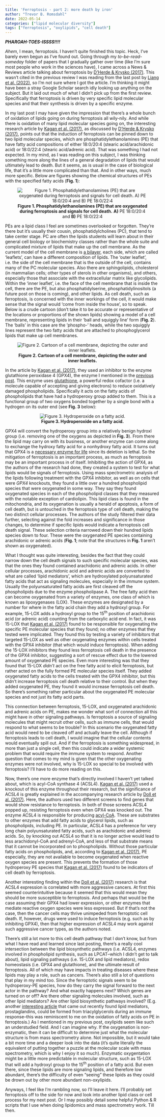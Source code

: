 ```yaml
---
title: 'Ferroptosis - part 2: more death by iron'
author: "Trevor B. Romsdahl"
date: 2022-05-14
categories: ["lipid molecular diversity"]
tags: ["ferroptosis", "oxylipids", "cell death"]
---
```


***PHAROAH-TOES-ISSSS!!!!***

*Ahem*, I mean, ferroptosis. I haven't quite finished this topic. Heck, I've barely even begun as I've found out. Going through my *to-be-read-someday* folder of papers that I gradually gather over time (like I'm sure most people who work in the sciences have), I came across a News & Reviews article talking about ferroptosis by [D'Herde & Krysko (2017)](https://doi.org/10.1038/nchembio.2261). This wasn't cited in the previous review I was reading from the last post by [Liang et al. (2022)](https://www.doi.org/10.1038/nchembio.2238), so I'm not sure where I got the article. I'm thinking it might have been a stray Google Scholar search idly looking up anything on the subject. But it laid out much of what I didn't pick up from the first review. Specifically that ferroptosis is driven by very specific lipid molecular species and that their synthesis is driven by a specific enzyme.

In my last post I may have given the impression that there's a whole bunch of oxidation of lipids going on during ferroptosis all wily-nily. And while there is oxidation of many lipid molecular species going on, the interesting research article by [Kagan et al. (2017)](https://www.doi.org/10.1038/nchembio.2238), as discussed by [D'Herde & Krysko (2017)](https://doi.org/10.1038/nchembio.2261), points out that the induction of ferroptosis can be pinned down to two lipid molecular species, which are phosphatidylethanolamines (PE) that have fatty acid compositions of either 18:0/20:4 (stearic acid/arachidonic acid) or 18:0/22:4 (stearic acid/adrenic acid). That was something I had not expected. In my mind, as I was reading on this subject, I was thinking something more along the lines of a general degradation of lipids that would ultimately lead to death. But it seems, as is usual in the case of biological life, that it's a little more complicated than that. And in other ways, much more specific. Below are figures showing the chemical structures of PEs with the specified fatty acids (**Fig. 1**):

<center>![**Figure 1. Phosphatidylethanolamines (PE) that are oxygenated during ferroptosis and signals for cell death.** **A)** PE 18:0/20:4 and **B)** PE 18:0/22:4](/img/02_ferroptosis/fig1_PE.svg)</center>

PEs are a lipid class I feel are sometimes overlooked or forgotten. They're there but it's usually their cousin, phosphatidylcholines (PC), that tend to take center stage. PC are often the lipids students will learn about in their general cell biology or biochemistry classes rather than the whole suite and complicated mixture of lipids that make up the cell membrane. As the current model of the cell membrane is [a bilayer](https://en.wikipedia.org/wiki/Lipid_bilayer), each side, which are called 'leaflets', can have a different composition of lipids. The 'outer leaflet', i.e. the side of the cell membrane that is the outside of the cell, contains many of the PC molecular species. Also there are sphingolipids, cholesterol (in mammalian cells; other types of sterols in other organisms), and others, especially those that associate with the extracellular matrix like glycolipids. Within the 'inner leaflet', i.e. the face of the cell membrane that is inside the cell, there are the PE, but also phosphatidylserine, phosphatidylinositols (a future post on those is coming), and other lipids. As cell death, such as ferroptosis, is concerned with the inner workings of the cell, it would make sense that the signal would 'come from inside the house', so to speak. Below is a crude cartoon (don't take it to be accurate or representative of the locations or proportions of the shown lipids) showing a model of a cell membrane, representing lipids in their 'ball and squiggly line' form (**Fig. 2**). The 'balls' in this case are the 'phospho-' heads, while the two squiggly lines represent the two fatty acids that are attached to phosphoglycerol lipids that make up cell membranes.

<center>![**Figure 2.  Cartoon of a cell membrane, depicting the outer and inner leaflets.**](/img/02_ferroptosis/fig2_cell_membrane.svg)</center>

In the article by [Kagan et al. (2017)](https://www.doi.org/10.1038/nchembio.2238), they used an inhibitor to the enzyme glutathione peroxidase 4 (GPX4), the enzyme I mentioned in the [previous post](https://trevorromsdahl.org/2022/05/07/ferroptosis-death-by-iron/). This enzyme uses [glutathione](https://en.wikipedia.org/wiki/Glutathione), a powerful redox cofactor (i.e. a molecule capable of accepting and giving electrons) to reduce oxidatively damaged phospholipids. Specifically it acts on the fatty acids of phospholipids that have had a hydroperoxy group added to them. This is a functional group of two oxygens bonded together by a single bond with a hydrogen on its outer end (see **Fig. 3** below):

<center>![**Figure 3. Hydroperoxide on a fatty acid.**](/img/02_ferroptosis/fig3_hydroperoxy-AA.svg)</center>

GPX4 will convert the hydroperoxy group into a relatively benign hydroxl group (i.e. removing one of the oxygens as depicted in **Fig. 3**). From there the lipid may carry on with its business, or another enzyme can come along to exchange the hydroxy fatty acid for a nonhydroxy fatty acid. It turns out that GPX4 is a [necessary enzyme for life](https://www.doi.org/10.1016/j.freeradbiomed.2014.10.276) since its deletion is lethal. So the mitigation of ferroptosis is an important process, as much as ferroptosis may be an important process in of itself. Inhibiting the action of GPX4, as the authors of the research had done, they created a system to test for what lipids would be signals of ferroptosis. Using mass spectrometric analysis of the lipids following treatment with the GPX4 inhibitor, as well as on cells that were *GPX4* knockouts, they found a little over a hundred phospholipid species that were oxygenated in some way. They say they found oxygenated species in each of the phospholipid classes that they measured with the notable exception of cardiolipin. This lipid class is found in the mitochondria, and its oxygenation is usually a herald of apoptosis, a form of cell death, but is untouched in the ferroptosis type of cell death, making the two distinct cellular processes. The authors of the study filtered their data further, selecting against the fold increases and significance in those changes, to determine if specific lipids would indicate a ferroptosis cell death signal. These selection criteria narrowed down their hundred lipids species down to four. These were the oxygenated PE species containing arachidonic or adrenic acids (**Fig. 1**; note that the structures in **Fig. 1** aren't shown as oxygenated).

What I thought was quite interesting, besides the fact that they could narrow down the cell death signals to such specific molecular species, was that the ones they found contained arachidonic and adrenic acids. In other cellular processes, arachidonic acid and adrenic acids are converted to what are called 'lipid mediators', which are hydroxylated polyunsaturated fatty acids that act as signaling molecules, especially in the immune system. Usually the polyunsaturated fatty acids are first cleaved off the phospholipids due to the enzyme phospholipase A. The free fatty acid then can become oxygenated from a variety of enzymes, one class of which is known as lipoxygenases (LOX). These enzymes are designated by a number for where in the fatty acid chain they add a hydroxyl group. For example, 15-LOX adds a hydroxyl group to the 15^th^ position of arachidonic acid (or adrenic acid) counting from the carboxylic acid end. In fact, it was 15-LOX that [Kagan et al. (2017)](https://www.doi.org/10.1038/nchembio.2238) found to be responsible for oxygenating the specific PE molecular species that they found; no other enzymes that they tested were implicated. They found this by testing a variety of inhibitors that targeted 15-LOX as well as other oxygenating enzymes within cells treated with the GPX4 inhibitor (that which would induce ferroptosis). When adding the 15-LOX inhibitors they found less ferroptosis cell death in the presence of the GPX4 inhibitor, suggesting a sort of rescue effect due to the lowered amount of oxygenated PE species. Even more interesting was that they found that 15-LOX *didn't* act on the free fatty acid to elicit ferroptosis, but rather acted on the fully formed PE molecular species itself. They added oxygenated fatty acids to the cells treated with the GPX4 inhibitor, but this didn't increase ferroptosis cell death relative to their control. But when they added oxygenated PE, they found it would increase ferroptosis cell death. So there's something rather particular about the oxygenated PE molecular species and not just its fatty acid parts.

This connection between ferroptosis, 15-LOX, and oxygenated arachidonic and adrenic acids on PE, makes me wonder what sort of connection all this might have in other signaling pathways. Is ferroptosis a source of signaling molecules that might recruit other cells, such as immune cells, that would respond to what seems to be trouble? In this scenario the oxygenated fatty acid would need to be cleaved off and actually leave the cell. Although if ferroptosis leads to cell death, I would imagine that the cellular contents would eventually spill out. And if the ferroptosis is something widespread, in more than just a single cell, then this could indicate a wider systemic problem that would require the immune system to respond. Another question that comes to my mind is given that the other oxygenating enzymes were not involved, why is 15-LOX so special to be involved with ferroptosis? I'll have to do more reading on this.

Now, there's one more enzyme that's directly involved I haven't yet talked about, which is acyl-CoA synthase 4 (ACSL4). [Kagan et al. (2017)](https://www.doi.org/10.1038/nchembio.2238) used a knockout of this enzyme throughout their research, but the significance of ACSL4 is greatly explained in the accompanying research article by [Doll et al. (2017)](https://www.doi.org/10.1038/nchembio.2239). Here, the authors used two different screens to find genes that would show resistance to ferroptosis. In both of those screens ACSL4 popped up, resisting ferroptosis even when GPX4 was knocked out. The enzyme ACSL4 is responsible for producing [acyl-CoA](https://en.wikipedia.org/wiki/Acyl-CoA). These are substrates to other enzymes that add fatty acids to glycerol lipids, such as phospholipids, including PE. In particular, ACSL4 has a preference for very long chain polyunsaturated fatty acids, such as arachidonic and adrenic acids. So, by knocking out ACSL4 so that it is no longer active would lead to less arachidonyl-CoA and adrenyl-CoA, and less of that substrate means that it cannot be incorporated on to phospholipids. Without those particular fatty acids on phospholipids, and, according to [Kagan et al. (2017)](https://www.doi.org/10.1038/nchembio.2238), PE especially, they are not available to become oxygenated when reactive oxygen species are present. This prevents the formation of those hydroperoxy PE species that [Kagan et al. (2017)](https://www.doi.org/10.1038/nchembio.2238) found to be indicators of cell death by ferroptosis.

Another interesting finding within the [Doll et al. (2017)](https://www.doi.org/10.1038/nchembio.2239) research is that ACSL4 expression is correlated with more aggressive cancers. At first this seemed counterintuitive because it seemed that this would mean they should be more susceptible to ferroptosis. And perhaps that would be the case assuming their GPX4 had lower expression, or other enzymes that mediate reactive oxygen species were less expressed. But if that's not the case, then the cancer cells may thrive unimpeded from ferroptotic cell death. If, however, drugs were used to induce ferroptosis (e.g. such as by inhibiting GPX4), then that higher expression of ACSL4 may work against such aggressive cancer types, as the authors noted.

There's still a lot more to this cell death pathway that I don't know, but from what I have read and learned since last posting, there's a really cool intersection between the lipid biosynthetic pathways (i.e. ACSL4, enzymes involved in phospholipid synthesis, such as LPCAT–which I didn't get to talk about), lipid signaling pathways (i.e. 15-LOX and lipid mediators), redox homeostasis (i.e. GPX4 and glutathione), and the ultimate result of ferroptosis. All of which may have impacts in treating diseases where these lipids may play a role, such as cancers. There's also still a lot of questions that play in my mind too. Since the ferroptotic signals seem to be hydroperoxy-PE species, how do they carry the signal forward to the next actor in the pathway? And what exactly happens next? Which genes are turned on or off? Are there other signaling molecules involved, such as other lipid mediators? Are other lipid biosynthetic pathways involved? (E.g. another [interesting article](https://doi.org/10.1073/pnas.2114739119) that came out recently found lipid mediators, prostaglandins, could be formed from triacylglycerols during an immune response–this was reminiscent to me on the oxidation of fatty acids on PE in ferroptosis.) As I mentioned in my previous post, oxylipids seem like such an understudied field. And I can imagine why. If the oxygenation is non-enzymatic, then it can be difficult to determine just what the molecular structure is from mass spectrometry alone. Not impossible, but it would take a bit more time and a deeper look into the data (it's quite literally the equivalent of putting together a puzzle at the molecular scale with mass spectrometry, which is why I enjoy it so much). Enzymatic oxygentation might be a little more predictable in molecular structure, such as 15-LOX that will add a hydroxyl group to the 15^th^ position of a fatty acid. But even there, since these lipids are more signaling lipids, and therefore low abundant, there's the difficulty of even "seeing" these lipids as they could be drown out by other more abundant non-oxylipids.

Anyways, I feel like I'm rambling now, so I'll leave it here. I'll probably set ferroptosis off to the side for now and look into another lipid class or cell process for my next post. Or I may possibly detail some helpful Python & R scripts that I use when doing lipidomics and mass spectrometry work. Till then.
